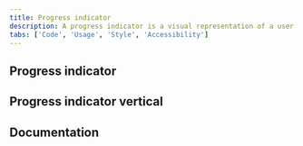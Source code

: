 ```yaml
---
title: Progress indicator
description: A progress indicator is a visual representation of a user's progress through a set of steps. It guides the user through a number of steps in order to complete a specified process.
tabs: ['Code', 'Usage', 'Style', 'Accessibility']
---
```


## Progress indicator

<ComponentCode
  name="Progress indicator"
  component="progress-indicator"
  variation="progress-indicator"
  hasReactVersion="progressindicator--default"
  hasVueVersion="progress--default"
  hasAngularVersion="?path=/story/progress-indicator--basic"
  codepen="dLMppM"></ComponentCode>

## Progress indicator vertical

<ComponentCode
  name="Progress indicator vertical"
  component="progress-indicator"
  variation="progress-indicator--vertical"
  hasAngularVersion="?path=/story/progress-indicator--vertical"
  hasVueVersion="progress--default&knob-vertical=true"
  codepen="QPNKpB"></ComponentCode>

## Documentation

<ComponentDocs component="progress-indicator"></ComponentDocs>
